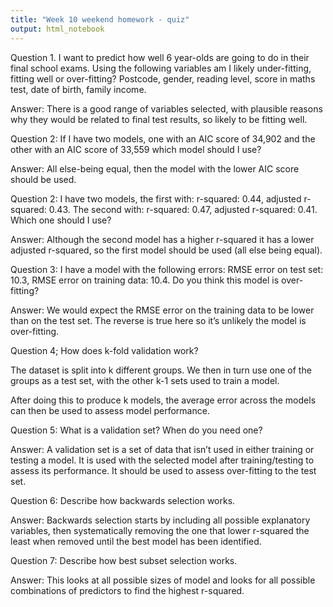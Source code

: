 ```yaml
---
title: "Week 10 weekend homework - quiz"
output: html_notebook
---
```



Question 1. I want to predict how well 6 year-olds are going to do in their final school exams. Using the following variables am I likely under-fitting, fitting well or over-fitting? Postcode, gender, reading level, score in maths test, date of birth, family income.

Answer: There is a good range of variables selected, with plausible reasons why they would be related to final test results, so likely to be fitting well.



Question 2: If I have two models, one with an AIC score of 34,902 and the other with an AIC score of 33,559 which model should I use?

Answer: All else-being equal, then the model with the lower AIC score should be used.



Question 2: I have two models, the first with: r-squared: 0.44, adjusted r-squared: 0.43. The second with: r-squared: 0.47, adjusted r-squared: 0.41. Which one should I use?

Answer: Although the second model has a higher r-squared it has a lower adjusted r-squared, so the first model should be used (all else being equal). 



Question 3: I have a model with the following errors: RMSE error on test set: 10.3, RMSE error on training data: 10.4. Do you think this model is over-fitting?

Answer: We would expect the RMSE error on the training data to be lower than on the test set. The reverse is true here so it's unlikely the model is over-fitting.



Question 4; How does k-fold validation work?

The dataset is split into k different groups. We then in turn use one of the groups as a test set, with the other k-1 sets used to train a model. 

After doing this to produce k models, the average error across the models can then be used to assess model performance.



Question 5: What is a validation set? When do you need one?

Answer: A validation set is a set of data that isn't used in either training or testing a model. It is used with the selected model after training/testing to assess its performance. It should be used to assess over-fitting to the test set.


Question 6: Describe how backwards selection works.

Answer: Backwards selection starts by including all possible explanatory variables, then systematically removing the one that lower r-squared the least when removed until the best model has been identified.



Question 7: Describe how best subset selection works.

Answer: This looks at all possible sizes of model and looks for all possible combinations of predictors to find the highest r-squared.

